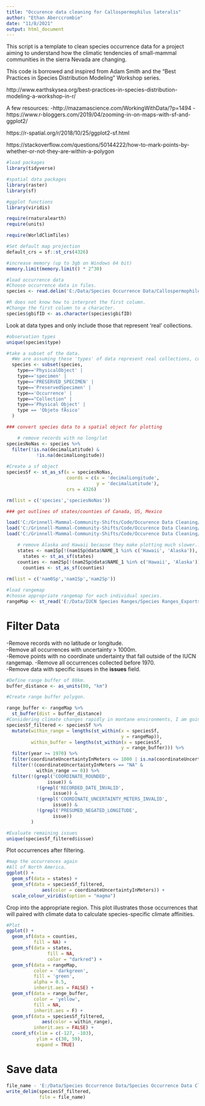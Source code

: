 ```yaml
---
title: "Occurence data cleaning for Callospermophilus lateralis"
author: "Ethan Aberccrombie"
date: "11/8/2021"
output: html_document
---
```


This script is a template to clean species occurrence data for a project aiming to understand how the climatic tendencies of small-mammal communities in the sierra Nevada are changing.

This code is borrowed and inspired from Adam Smith and the "Best Practices in Species Distribution Modeling" Workshop series.

http://www.earthskysea.org/best-practices-in-species-distribution-modeling-a-workshop-in-r/

A few resources:
-http://mazamascience.com/WorkingWithData/?p=1494
-https://www.r-bloggers.com/2019/04/zooming-in-on-maps-with-sf-and-ggplot2/

https://r-spatial.org/r/2018/10/25/ggplot2-sf.html

https://stackoverflow.com/questions/50144222/how-to-mark-points-by-whether-or-not-they-are-within-a-polygon

```r
#load packages
library(tidyverse)

#spatial data packages
library(raster)
library(sf)

#ggplot functions
library(viridis)

require(rnaturalearth)
require(units)

require(WorldClimTiles)

#Set default map projection
default_crs = sf::st_crs(4326)

#increase memory (up to 3gb on Windows 64 bit)
memory.limit(memory.limit() * 2^30)
```

```r
#load occurrence data
#Choose occurrence data in files.
species <- read.delim('E:/Data/Species Occurrence Data/Callospermophilus_lateralis/occurrence.txt')

#R does not know how to interpret the first column.
#Change the first column to a character.
species$gbifID <- as.character(species$gbifID)
```

Look at data types and only include those that represent 'real' collections.

```r
#observation types
unique(species$type)

#take a subset of the data.
  #We are assuming these 'types' of data represent real collections, collected by professionals.
  species <- subset(species,
    type=='PhysicalObject' |
    type=='specimen' |
    type=='PRESERVED_SPECIMEN' |
    type=='PreservedSpecimen' |
    type=='Occurrence' |
    type=="Collection" |
    type=='Physical Object' |
    type == 'Objeto fÃsico'
  )
```

```r
### convert species data to a spatial object for plotting

	# remove records with no long/lat
speciesNoNas <- species %>% 
  filter(!is.na(decimalLatitude) & 
           !is.na(decimalLongitude))
	
#Create a sf object	
speciesSf <- st_as_sf(x = speciesNoNas,
                      coords = c(x = 'decimalLongitude',
                                 y = 'decimalLatitude'),
                      crs = 4326)

rm(list = c('species','speciesNoNas'))
```

```r
### get outlines of states/counties of Canada, US, Mexico

load('C:/Grinnell-Mammal-Community-Shifts/Code/Occurence Data Cleaning/GADM Canada, USA, Mexico Level 0 WGS84.rda')
load('C:/Grinnell-Mammal-Community-Shifts/Code/Occurence Data Cleaning/GADM Canada, USA, Mexico Level 1 WGS84.rda')
load('C:/Grinnell-Mammal-Community-Shifts/Code/Occurence Data Cleaning/GADM Canada, USA, Mexico Level 2 WGS84.rda')

	# remove Alaska and Hawaii because they make plotting much slower... but you may want to include Alaska if any species reside there
	states <- nam1Sp[!(nam1Sp@data$NAME_1 %in% c('Hawaii', 'Alaska')), ]
	  states <- st_as_sf(states)
	counties <- nam2Sp[!(nam2Sp@data$NAME_1 %in% c('Hawaii', 'Alaska')), ]
	  counties <- st_as_sf(counties)
	  
rm(list = c('nam0Sp','nam1Sp','nam2Sp'))	  
```

```r
#load rangemap
#choose appropriate rangemap for each individual species.
rangeMap <- st_read('E:/Data/IUCN Species Ranges/Species Ranges_Exports_QGIS/Callospermophilus_lateralis/Callospermophilus_lateralis.shp')
```

# Filter Data

-Remove records with no latitude or longitude.  
-Remove all occurrences with uncertainty > 1000m.  
-Remove points with no coordinate undertainty that fall outside of the IUCN rangemap.
-Remove all occurrences collected before 1970.  
-Remove data with specific issues in the **issues** field.

```r
#Define range buffer of 80km.
buffer_distance <- as_units(80, "km")

#Create range buffer polygon.

range_buffer <- rangeMap %>% 
  st_buffer(dist = buffer_distance)
#Considering climate changes rapidly in montane environments, I am going to remove occurrence that have uncertainty greater than 1000m.
speciesSf_filtered <- speciesSf %>% 
  mutate(within_range = lengths(st_within(x = speciesSf, 
                                          y = rangeMap)),
         within_buffer = lengths(st_within(x = speciesSf, 
                                          y = range_buffer))) %>% 
  filter(year >= 1970) %>% 
  filter(coordinateUncertaintyInMeters <= 1000 | is.na(coordinateUncertaintyInMeters)) %>% 
  filter(!(coordinateUncertaintyInMeters == "NA" &
           within_range == 0)) %>%  
  filter(!(grepl('COORDINATE_ROUNDED',
               issue)) &
           !(grepl('RECORDED_DATE_INVALID',
                 issue)) &
           !(grepl('COORDINATE_UNCERTAINTY_METERS_INVALID',
                 issue)) &
           !(grepl('PRESUMED_NEGATED_LONGITUDE',
                 issue))
         )

#Evaluate remaining issues
unique(speciesSf_filtered$issue)
```

Plot occurrences after filtering.

```r
#map the occurrences again
#All of North America.
ggplot() +
  geom_sf(data = states) +
  geom_sf(data = speciesSf_filtered, 
             aes(color = coordinateUncertaintyInMeters)) +
  scale_colour_viridis(option = "magma")
```

Crop into the appropriate region. This plot illustrates those occurrences that will paired with climate data to calculate species-specific climate affinities.

```r
#Plot
ggplot() +
  geom_sf(data = counties,
          fill = NA) +
  geom_sf(data = states,
               fill = NA,
               color = "darkred") +
  geom_sf(data = rangeMap,
          color = 'darkgreen',
          fill = 'green',
          alpha = 0.5,
          inherit.aes = FALSE) +
  geom_sf(data = range_buffer,
          color = 'yellow',
          fill = NA,
          inherit.aes = F) +
  geom_sf(data = speciesSf_filtered, 
             aes(color = within_range),
          inherit.aes = FALSE) +
  coord_sf(xlim = c(-127, -103), 
           ylim = c(30, 59), 
           expand = TRUE)
```

# Save data

```r
file_name - 'E:/Data/Species Occurrence Data/Species Occurrence Data Cleaned/species_name'
write_delim(speciesSf_filtered,
            file = file_name)
```